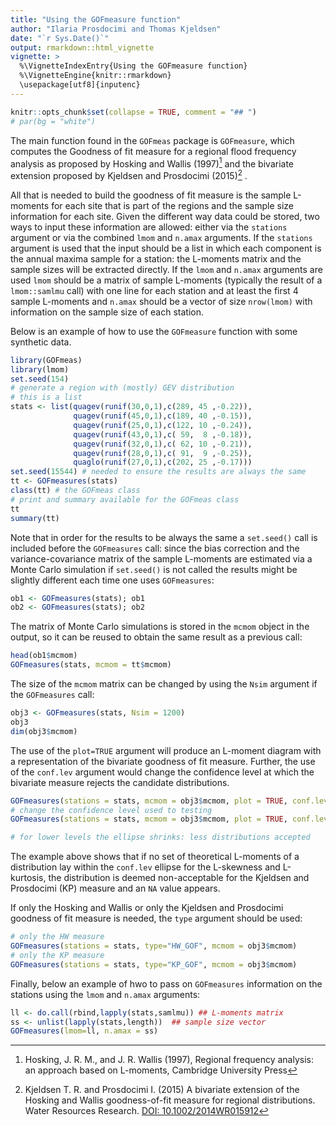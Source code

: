 ```yaml
---
title: "Using the GOFmeasure function"
author: "Ilaria Prosdocimi and Thomas Kjeldsen"
date: "`r Sys.Date()`"
output: rmarkdown::html_vignette
vignette: >
  %\VignetteIndexEntry{Using the GOFmeasure function}
  %\VignetteEngine{knitr::rmarkdown}
  \usepackage[utf8]{inputenc}
---
```


```r
knitr::opts_chunk$set(collapse = TRUE, comment = "## ")
# par(bg = "white")
```


The main function found in the `GOFmeas` package is `GOFmeasure`, which computes the Goodness of fit measure for a regional flood frequency analysis as proposed by Hosking and Wallis (1997)^[Hosking, J. R. M., and J. R. Wallis (1997), Regional frequency analysis: an approach based on L-moments, Cambridge University Press] and the bivariate extension proposed by Kjeldsen and Prosdocimi (2015)^[Kjeldsen T. R. and Prosdocimi I. (2015) A bivariate extension of the Hosking and Wallis goodness-of-fit measure for regional distributions. Water Resources Research. [DOI: 10.1002/2014WR015912](http://onlinelibrary.wiley.com/doi/10.1002/2014WR015912/abstract)]
.

All that is needed to build the goodness of fit measure is the sample L-moments for each site that is part of the regions and the sample size information for each site. Given the different way data could be stored, two ways to input these information are allowed: either via the `stations` argument or via the combined `lmom` and `n.amax` arguments. If the `stations` argument is used that the input should be a list in which each component is the annual maxima sample for a station: the L-moments matrix and the sample sizes will be extracted directly. If the `lmom` and `n.amax` arguments are used `lmom` should be a matrix of sample L-moments (typically the result of a `lmom::samlmu` call) with one line for each station and at least the first 4 sample L-moments and `n.amax` should be a vector of size `nrow(lmom)` with information on the sample size of each station. 



Below is an example of how to use the `GOFmeasure` function with some synthetic data. 


```r
library(GOFmeas)
library(lmom)
set.seed(154)
# generate a region with (mostly) GEV distribution
# this is a list
stats <- list(quagev(runif(30,0,1),c(289, 45 ,-0.22)),
              quagev(runif(45,0,1),c(189, 40 ,-0.15)),
              quagev(runif(25,0,1),c(122, 10 ,-0.24)),
              quagev(runif(43,0,1),c( 59,  8 ,-0.18)),
              quagev(runif(32,0,1),c( 62, 10 ,-0.21)),
              quagev(runif(28,0,1),c( 91,  9 ,-0.25)),
              quaglo(runif(27,0,1),c(202, 25 ,-0.17)))
set.seed(15544) # needed to ensure the results are always the same
tt <- GOFmeasures(stats)
class(tt) # the GOFmeas class
# print and summary available for the GOFmeas class
tt
summary(tt)
```
Note that in order for the results to be always the same a `set.seed()` call is included before the `GOFmeasures` call: since the bias correction and the variance-covariance matrix of the sample L-moments are estimated via a Monte Carlo simulation if `set.seed()` is not called the results might be slightly different each time one uses `GOFmeasures`:

```r
ob1 <- GOFmeasures(stats); ob1
ob2 <- GOFmeasures(stats); ob2
```

The matrix of Monte Carlo simulations is stored in the `mcmom` object in the output, so it can be reused to obtain the same result as a previous call:
```r
head(ob1$mcmom)
GOFmeasures(stats, mcmom = tt$mcmom)
```

The size of the `mcmom` matrix can be changed by using the `Nsim` argument if the `GOFmeasures` call: 
```r
obj3 <- GOFmeasures(stats, Nsim = 1200)
obj3
dim(obj3$mcmom)
```

The use of the `plot=TRUE` argument will produce an L-moment diagram with a representation of the   bivariate goodness of fit measure. Further, the use of the `conf.lev` argument would change the confidence level at which the bivariate measure rejects the candidate distributions. 

```r
GOFmeasures(stations = stats, mcmom = obj3$mcmom, plot = TRUE, conf.lev = 0.9)
# change the confidence level used to testing
GOFmeasures(stations = stats, mcmom = obj3$mcmom, plot = TRUE, conf.lev = 0.5)

# for lower levels the ellipse shrinks: less distributions accepted 
```

The example above shows that if no set of theoretical L-moments of a distribution lay within the `conf.lev` ellipse for the L-skewness and L-kurtosis, the distribution is deemed non-acceptable for the Kjeldsen and Prosdocimi (KP) measure and an `NA` value appears. 

If only the Hosking and Wallis or only the Kjeldsen and Prosdocimi goodness of fit measure is needed, the `type` argument should be used: 

```r
# only the HW measure
GOFmeasures(stations = stats, type="HW_GOF", mcmom = obj3$mcmom)
# only the KP measure
GOFmeasures(stations = stats, type="KP_GOF", mcmom = obj3$mcmom)
```


Finally, below an example of hwo to pass on `GOFmeasures` information on the stations using the `lmom` and `n.amax` arguments: 


```r
ll <- do.call(rbind,lapply(stats,samlmu)) ## L-moments matrix 
ss <- unlist(lapply(stats,length))  ## sample size vector
GOFmeasures(lmom=ll, n.amax = ss)
```


